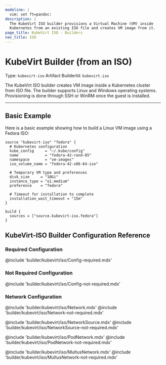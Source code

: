 ```yaml
---
modeline: |
  vim: set ft=pandoc:
description: |
  The KubeVirt ISO builder provisions a Virtual Machine (VM) inside
  Kubernetes from an existing ISO file and creates VM image from it.
page_title: KubeVirt ISO - Builders
nav_title: ISO
---
```


# KubeVirt Builder (from an ISO)

Type: `kubevirt-iso`
Artifact BuilderId: `kubevirt.iso`

The KubeVirt ISO builder creates VM image inside a Kubernetes cluster from
ISO file. The builder supports Linux and Windows operating systems. Provisioning is done
through SSH or WinRM once the guest is installed.

---

## Basic Example

Here is a basic example showing how to build a Linux VM image using a Fedora ISO:

```hcl
source "kubevirt-iso" "fedora" {
  # Kubernetes configuration
  kube_config     = "~/.kube/config"
  name            = "fedora-42-rand-85"
  namespace       = "vm-images"
  iso_volume_name = "fedora-42-x86-64-iso"

  # Temporary VM type and preferences
  disk_size     = "10Gi"
  instance_type = "o1.medium"
  preference    = "fedora"

  # Timeout for installation to complete
  installation_wait_timeout = "15m"
}

build {
  sources = ["source.kubevirt-iso.fedora"]
}
```

## KubeVirt-ISO Builder Configuration Reference

### Required Configuration

@include 'builder/kubevirt/iso/Config-required.mdx'

### Not Required Configuration

@include 'builder/kubevirt/iso/Config-not-required.mdx'

### Network Configuration

@include 'builder/kubevirt/iso/Network.mdx'
@include 'builder/kubevirt/iso/Network-not-required.mdx'

@include 'builder/kubevirt/iso/NetworkSource.mdx'
@include 'builder/kubevirt/iso/NetworkSource-not-required.mdx'

@include 'builder/kubevirt/iso/PodNetwork.mdx'
@include 'builder/kubevirt/iso/PodNetwork-not-required.mdx'

@include 'builder/kubevirt/iso/MultusNetwork.mdx'
@include 'builder/kubevirt/iso/MultusNetwork-not-required.mdx'
